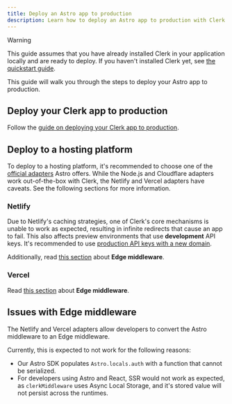 ```yaml
---
title: Deploy an Astro app to production
description: Learn how to deploy an Astro app to production with Clerk.
---
```


> [!WARNING]
> This guide assumes that you have already installed Clerk in your application locally and are ready to deploy. If you haven't installed Clerk yet, see [the quickstart guide](/docs/getting-started/quickstart).

This guide will walk you through the steps to deploy your Astro app to production.

## Deploy your Clerk app to production

Follow the [guide on deploying your Clerk app to production](/docs/guides/development/deployment/production).

## Deploy to a hosting platform

To deploy to a hosting platform, it's recommended to choose one of the [official adapters](https://docs.astro.build/en/guides/server-side-rendering/#official-adapters) Astro offers. While the Node.js and Cloudflare adapters work out-of-the-box with Clerk, the Netlify and Vercel adapters have caveats. See the following sections for more information.

### Netlify

Due to Netlify's caching strategies, one of Clerk's core mechanisms is unable to work as expected, resulting in infinite redirects that cause an app to fail. This also affects preview environments that use **development** API keys. It's recommended to use [production API keys with a new domain](/docs/guides/development/managing-environments#acquire-an-additional-root-domain).

Additionally, read [this section](#issues-with-edge-middleware) about **Edge middleware**.

### Vercel

Read [this section](#issues-with-edge-middleware) about **Edge middleware**.

## Issues with Edge middleware

The Netlify and Vercel adapters allow developers to convert the Astro middleware to an Edge middleware.

Currently, this is expected to not work for the following reasons:

- Our Astro SDK populates `Astro.locals.auth` with a function that cannot be serialized.
- For developers using Astro and React, SSR would not work as expected, as `clerkMiddleware` uses Async Local Storage, and it's stored value will not persist across the runtimes.
